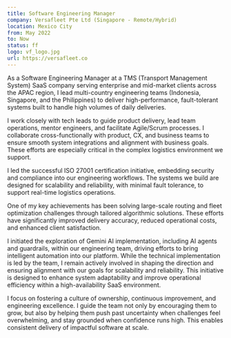 ```yaml
---
title: Software Engineering Manager
company: Versafleet Pte Ltd (Singapore - Remote/Hybrid)
location: Mexico City
from: May 2022
to: Now
status: ff
logo: vf_logo.jpg
url: https://versafleet.co
---
```


As a Software Engineering Manager at a TMS (Transport Management System) SaaS company serving enterprise and mid-market clients across the APAC region, I lead multi-country engineering teams (Indonesia, Singapore, and the Philippines) to deliver high-performance, fault-tolerant systems built to handle high volumes of daily deliveries.

I work closely with tech leads to guide product delivery, lead team operations, mentor engineers, and facilitate Agile/Scrum processes. I collaborate cross-functionally with product, CX, and business teams to ensure smooth system integrations and alignment with business goals. These efforts are especially critical in the complex logistics environment we support.

I led the successful ISO 27001 certification initiative, embedding security and compliance into our engineering workflows. The systems we build are designed for scalability and reliability, with minimal fault tolerance, to support real-time logistics operations.

One of my key achievements has been solving large-scale routing and fleet optimization challenges through tailored algorithmic solutions. These efforts have significantly improved delivery accuracy, reduced operational costs, and enhanced client satisfaction.

I initiated the exploration of Gemini AI implementation, including AI agents and guardrails, within our engineering team, driving efforts to bring intelligent automation into our platform. While the technical implementation is led by the team, I remain actively involved in shaping the direction and ensuring alignment with our goals for scalability and reliability. This initiative is designed to enhance system adaptability and improve operational efficiency within a high-availability SaaS environment.

I focus on fostering a culture of ownership, continuous improvement, and engineering excellence. I guide the team not only by encouraging them to grow, but also by helping them push past uncertainty when challenges feel overwhelming, and stay grounded when confidence runs high. This enables consistent delivery of impactful software at scale.